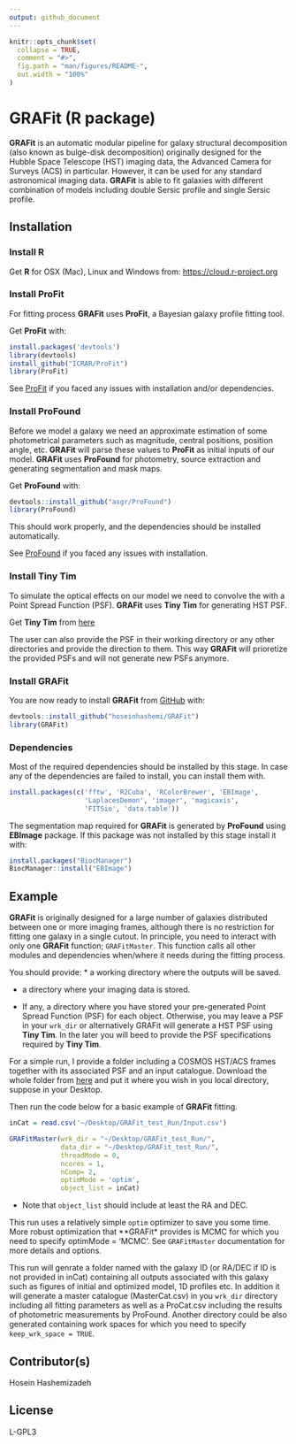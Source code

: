 ```yaml
---
output: github_document
---
```


<!-- README.md is generated from README.Rmd. Please edit that file -->

```r
knitr::opts_chunk$set(
  collapse = TRUE,
  comment = "#>",
  fig.path = "man/figures/README-",
  out.width = "100%"
)
```

# GRAFit (R package)

<!-- badges: start -->
<!-- badges: end -->

**GRAFit** is an automatic modular pipeline for galaxy structural decomposition (also known as bulge-disk decomposition) originally designed for the Hubble Space Telescope (HST) imaging data, the Advanced Camera for Surveys (ACS) in particular. However, it can be used for any standard astronomical imaging data. **GRAFit** is able to fit galaxies with different combination of models including double Sersic profile and single Sersic profile.
<!-- At it's core GRAFit uses ProFit galaxy fitting package. -->

## Installation

### Install R

Get **R** for OSX (Mac), Linux and Windows from: [https://cloud.r-project.org](https://cloud.r-project.org)

### Install ProFit

For fitting process **GRAFit** uses **ProFit**, a Bayesian galaxy profile fitting tool.

Get **ProFit** with:

``` r
install.packages('devtools')
library(devtools)
install_github("ICRAR/ProFit")
library(ProFit)
```

See [ProFit](https://github.com/ICRAR/ProFit) if you faced any issues with installation and/or dependencies.


### Install ProFound

Before we model a galaxy we need an approximate estimation of some photometrical parameters such as magnitude, central positions, position angle, etc. **GRAFit** will parse these values to **ProFit** as initial inputs of our model.
**GRAFit** uses **ProFound** for photometry, source extraction and generating segmentation and mask maps.

Get **ProFound** with:

``` r
devtools::install_github("asgr/ProFound")
library(ProFound)
```

This should work properly, and the dependencies should be installed automatically.

See [ProFound](https://github.com/asgr/ProFound) if you faced any issues with installation.


### Install Tiny Tim
To simulate the optical effects on our model we need to convolve the with a Point Spread Function (PSF).
**GRAFit** uses **Tiny Tim** for generating HST PSF.

Get **Tiny Tim** from [here](https://www.stsci.edu/hst/instrumentation/focus-and-pointing/focus/tiny-tim-hst-psf-modeling)

The user can also provide the PSF in their working directory or any other directories and provide the direction to them. This way **GRAFit** will prioretize the provided PSFs and will not generate new PSFs anymore. 

### Install GRAFit
<!-- You can install the released version of GRAFit from [CRAN](https://CRAN.R-project.org) with:-->
<!-- ``` r -->
<!-- install.packages("GRAFit") -->
<!-- ``` -->

You are now ready to install **GRAFit** from [GitHub](https://github.com/hoseinhashemi/GRAFit) with:

``` r
devtools::install_github("hoseinhashemi/GRAFit")
library(GRAFit)
```

### Dependencies

Most of the required dependencies should be installed by this stage. 
In case any of the dependencies are failed to install, you can install them with.

```r
install.packages(c('fftw', 'R2Cuba', 'RColorBrewer', 'EBImage', 
                   'LaplacesDemon', 'imager', 'magicaxis', 
                   'FITSio', 'data.table'))
```

The segmentation map required for **GRAFit** is generated by **ProFound** using **EBImage** package. If this package was not installed by this stage install it with:

```r
install.packages("BiocManager")
BiocManager::install("EBImage")
```


## Example

**GRAFit** is originally designed for a large number of galaxies distributed between one or more imaging frames, although there is no restriction for fitting one galaxy in a single cutout.
In principle, you need to interact with only one **GRAFit** function; `GRAFitMaster`. This function calls all other modules and dependencies when/where it needs during the fitting process.

You should provide:
* a working directory where the outputs will be saved.

* a directory where your imaging data is stored.

* If any, a directory where you have stored your pre-generated Point Spread Function (PSF) for each object. Otherwise, you may leave a PSF in your `wrk_dir` or alternatively GRAFit will generate a HST PSF using **Tiny Tim**. In the later you will beed to provide the PSF specifications required by **Tiny Tim**.

For a simple run, I provide a folder including a COSMOS HST/ACS frames together with its associated PSF and an input catalogue.
Download the whole folder from [here](https://www.dropbox.com/sh/pb8xri702tz03ka/AAB7hwuy89jhyqRHUwuMrBK0a?dl=0) and put it where you wish in you local directory, suppose in your Desktop.

Then run the code below for a basic example of **GRAFit** fitting. 


```r

inCat = read.csv('~/Desktop/GRAFit_test_Run/Input.csv')

GRAFitMaster(wrk_dir = "~/Desktop/GRAFit_test_Run/",
             data_dir = "~/Desktop/GRAFit_test_Run/",
             threadMode = 0,
             ncores = 1,
             nComp= 2,
             optimMode = 'optim',
             object_list = inCat)
```

* Note that `object_list` should include at least the RA and DEC.

This run uses a relatively simple `optim` optimizer to save you some time. More robust optimization that **GRAFit* provides is MCMC for which you need to specify optimMode = 'MCMC'. See `GRAFitMaster` documentation for more details and options. 

This run will genrate a folder named with the galaxy ID (or RA/DEC if ID is not provided in inCat) containing all outputs associated with this galaxy such as figures of initial and optimized model, 1D profiles etc. In addition it will generate a master catalogue (MasterCat.csv) in you `wrk_dir` directory including all fitting parameters as well as a ProCat.csv including the results of photometric measurements by ProFound. Another directory could be also generated containing work spaces for which you need to specify `keep_wrk_space = TRUE`. 


## Contributor(s)
Hosein Hashemizadeh

## License
L-GPL3


